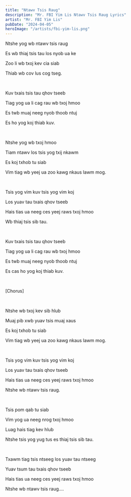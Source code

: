 ```yaml
---
title: "Ntawv Tsis Raug"
description: "Mr. FBI Yim Lis Ntawv Tsis Raug Lyrics"
artist: "Mr. FBI Yim Lis"
pubDate: "2024-04-05"
heroImage: "/artists/fbi-yim-lis.png"
---
```


Ntshe yog wb ntawv tsis raug

Es wb thiaj tsis tau los nyob ua ke

Zoo li wb txoj kev cia siab

Thiab wb cov lus cog tseg.

<br />

Kuv txais tsis tau qhov tseeb

Tiag yog ua li cag rau wb txoj hmoo

Es twb muaj neeg nyob thoob ntuj

Es ho yog koj thiab kuv.

<br />

Ntshe yog wb txoj hmoo

Tiam ntawv los tsis yog txij nkawm

Es koj txhob tu siab

Vim tiag wb yeej ua zoo kawg nkaus lawm mog.

<br />

Tsis yog vim kuv tsis yog vim koj

Los yuav tau txais qhov tseeb

Hais tias ua neeg ces yeej raws txoj hmoo

Wb thiaj tsis sib tau.

<br />

Kuv txais tsis tau qhov tseeb

Tiag yog ua li cag rau wb txoj hmoo

Es twb muaj neeg nyob thoob ntuj

Es cas ho yog koj thiab kuv.

<br />

[Chorus]

<br />

Ntshe wb txoj kev sib hlub

Muaj pib xwb yuav tsis muaj xaus

Es koj txhob tu siab

Vim tiag wb yeej ua zoo kawg nkaus lawm mog.

<br />

Tsis yog vim kuv tsis yog vim koj

Los yuav tau txais qhov tseeb

Hais tias ua neeg ces yeej raws txoj hmoo

Ntshe wb ntawv tsis raug.

<br />

Tsis pom qab tu siab 

Vim yog ua neeg nrog txoj hmoo

Luag hais tiag kev hlub

Ntshe tsis yog yug tus es thiaj tsis sib tau.

<br />

Txawm tiag tsis ntseeg los yuav tau ntseeg

Yuav tsum tau txais qhov tseeb

Hais tias ua neeg ces yeej raws txoj hmoo

Ntshe wb ntawv tsis raug....